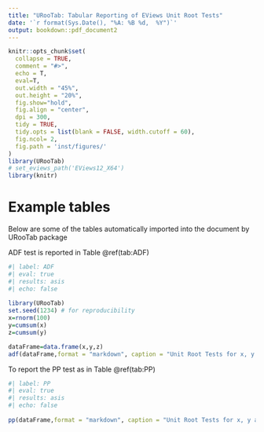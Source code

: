 ```yaml
---
title: "URooTab: Tabular Reporting of EViews Unit Root Tests"
date: '`r format(Sys.Date(), "%A: %B %d,  %Y")`'
output: bookdown::pdf_document2
---
```


```r
knitr::opts_chunk$set(
  collapse = TRUE,
  comment = "#>", 
  echo = T,
  eval=T,
  out.width = "45%",
  out.height = "20%",
  fig.show="hold",
  fig.align = "center",
  dpi = 300,
  tidy = TRUE,
  tidy.opts = list(blank = FALSE, width.cutoff = 60),
  fig.ncol= 2,
  fig.path = 'inst/figures/'
)
library(URooTab)
# set_eviews_path('EViews12_X64')
library(knitr)
```


# Example tables

Below are some of the tables automatically imported into the document by URooTab package

ADF test is reported in  Table \@ref(tab:ADF)

```r
#| label: ADF
#| eval: true
#| results: asis
#| echo: false
    
library(URooTab)
set.seed(1234) # for reproducibility
x=rnorm(100)
y=cumsum(x)
z=cumsum(y)

dataFrame=data.frame(x,y,z)
adf(dataFrame,format = "markdown", caption = "Unit Root Tests for x, y and Z")
```

To report the PP test as in Table \@ref(tab:PP)

```r
#| label: PP
#| eval: true
#| results: asis
#| echo: false
   
pp(dataFrame,format = "markdown", caption = "Unit Root Tests for x, y and Z")
```

